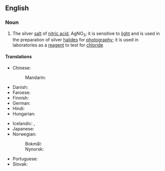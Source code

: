 ==English==

===Noun===
{{wikipedia}}
{{en-noun|-}}

# {{lb|en|inorganic compound}} The silver [[salt]] of [[nitric acid]], AgNO<sub>3</sub>; it is sensitive to [[light]] and is used in the preparation of silver [[halide]]s for [[photography]]; it is used in laboratories as a [[reagent]] to test for [[chloride]]

====Translations====
{{trans-top|silver salt of nitric acid, AgNO<sub>3</sub>}}
* Chinese:
*: Mandarin: {{t+|cmn|硝酸银|tr=xiāosuānyín}}
* Danish: {{t|da|sølvnitrat|n}}
* Faroese: {{t|fo|silvurnitrat|n}}
* Finnish: {{t|fi|hopeanitraatti}}
* German: {{t|de|Silbernitrat|n}}
* Hindi: {{t|hi|चाँदी भूयातती}}
* Hungarian: {{t+|hu|ezüst-nitrát}}
{{trans-mid}}
* Icelandic: {{t|is|vítissteinn|m}}, {{t|is|silfurnítrat|n}}
* Japanese: {{t|ja|硝酸銀|tr=しょうさんぎん, shōsangin}}
* Norwegian:
*: Bokmål: {{t|nb|sølvnitrat|n}}
*: Nynorsk: {{t|nn|sølvnitrat|n}}
* Portuguese: {{t|pt|nitrato de prata}}
* Slovak: {{t|sk|dusičnan strieborný|m}}
{{trans-bottom}}